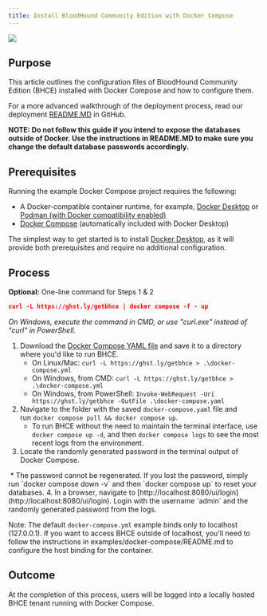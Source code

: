 ```yaml
---
title: Install BloodHound Community Edition with Docker Compose
---
```


<Frame>
  <img src="/hc/article_attachments/18246479746331.png"/>
</Frame>

## Purpose

This article outlines the configuration files of BloodHound Community Edition (BHCE) installed with Docker Compose and how to configure them.

For a more advanced walkthrough of the deployment process, read our deployment [README.MD](https://github.com/SpecterOps/BloodHound#readme) in GitHub.

**NOTE: Do not follow this guide if you intend to expose the databases outside of Docker. Use the instructions in README.MD to make sure you change the default database passwords accordingly.**

## Prerequisites

Running the example Docker Compose project requires the following:

* A Docker-compatible container runtime, for example, [Docker Desktop](https://www.docker.com/) or [Podman (with Docker compatibility enabled)](https://www.redhat.com/sysadmin/podman-docker-compose)
* [Docker Compose](https://docs.docker.com/compose/install/) (automatically included with Docker Desktop)

The simplest way to get started is to install [Docker Desktop](https://www.docker.com/products/docker-desktop/), as it will provide both prerequisites and require no additional configuration.

## Process

**Optional:** One-line command for Steps 1 & 2
```json
curl -L https://ghst.ly/getbhce | docker compose -f - up
```
_On Windows, execute the command in CMD, or use "curl.exe" instead of "curl" in PowerShell._

1.  Download the [Docker Compose YAML file](https://github.com/SpecterOps/BloodHound/blob/main/examples/docker-compose/docker-compose.yml) and save it to a directory where you'd like to run BHCE.
    * On Linux/Mac: `curl -L https://ghst.ly/getbhce > .\docker-compose.yml`
    * On Windows, from CMD: `curl -L https://ghst.ly/getbhce > .\docker-compose.yml`
    * On Windows, from PowerShell: `Invoke-WebRequest -Uri https://ghst.ly/getbhce -OutFile .\docker-compose.yaml`
2.  Navigate to the folder with the saved `docker-compose.yaml` file and run `docker compose pull && docker compose up`.
    * To run BHCE without the need to maintain the terminal interface, use `docker compose up -d`, and then `docker compose logs` to see the most recent logs from the environment.
3.  Locate the randomly generated password in the terminal output of Docker Compose.
<Frame>
  <img src="/hc/images/image-188.png" alt=""/>
</Frame>
    * The password cannot be regenerated. If you lost the password, simply run `docker compose down -v` and then `docker compose up` to reset your databases.
4.  In a browser, navigate to [http://localhost:8080/ui/login](http://localhost:8080/ui/login). Login with the username `admin` and the randomly generated password from the logs.

Note: The default `docker-compose.yml` example binds only to localhost (127.0.0.1). If you want to access BHCE outside of localhost, you'll need to follow the instructions in examples/docker-compose/README.md to configure the host binding for the container.

## Outcome

At the completion of this process, users will be logged into a locally hosted BHCE tenant running with Docker Compose.

